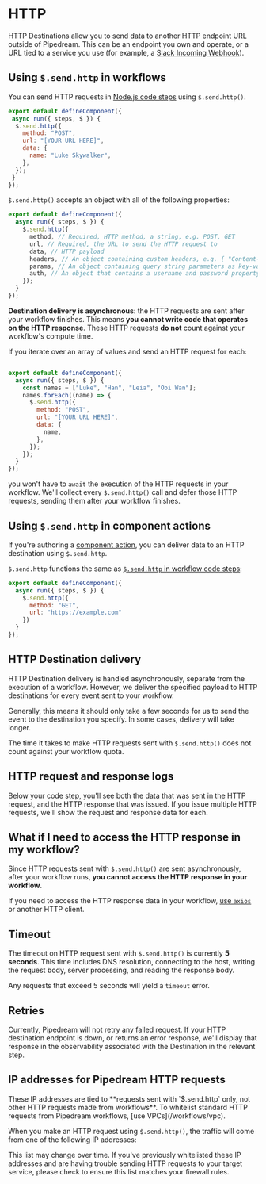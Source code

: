
# HTTP

HTTP Destinations allow you to send data to another HTTP endpoint URL outside of Pipedream. This can be an endpoint you own and operate, or a URL tied to a service you use (for example, a [Slack Incoming Webhook](https://api.slack.com/incoming-webhooks)).

## Using `$.send.http` in workflows

You can send HTTP requests in [Node.js code steps](/core/workflows/code/nodejs/) using `$.send.http()`.

```javascript
export default defineComponent({
 async run({ steps, $ }) {
  $.send.http({
    method: "POST",
    url: "[YOUR URL HERE]",
    data: {
      name: "Luke Skywalker",
    },
  });
 }
});
```

`$.send.http()` accepts an object with all of the following properties:

```javascript
export default defineComponent({
  async run({ steps, $ }) {
    $.send.http({
      method, // Required, HTTP method, a string, e.g. POST, GET
      url, // Required, the URL to send the HTTP request to
      data, // HTTP payload
      headers, // An object containing custom headers, e.g. { "Content-Type": "application/json" }
      params, // An object containing query string parameters as key-value pairs
      auth, // An object that contains a username and password property, for HTTP basic auth
    });
  }
});

```

**Destination delivery is asynchronous**: the HTTP requests are sent after your workflow finishes. This means **you cannot write code that operates on the HTTP response**. These HTTP requests **do not** count against your workflow's compute time.

If you iterate over an array of values and send an HTTP request for each:

```javascript

export default defineComponent({
  async run({ steps, $ }) {
    const names = ["Luke", "Han", "Leia", "Obi Wan"];
    names.forEach((name) => {
      $.send.http({
        method: "POST",
        url: "[YOUR URL HERE]",
        data: {
          name,
        },
      });
    });
  }
});
```

you won't have to `await` the execution of the HTTP requests in your workflow. We'll collect every `$.send.http()` call and defer those HTTP requests, sending them after your workflow finishes.

## Using `$.send.http` in component actions

If you're authoring a [component action](/workflows/contributing/components#actions), you can deliver data to an HTTP destination using `$.send.http`.

`$.send.http` functions the same as [`$.send.http` in workflow code steps](#using-sendhttp-in-workflows):

```javascript
export default defineComponent({
  async run({ steps, $ }) {
    $.send.http({
      method: "GET",
      url: "https://example.com"
    })
  }
});
```

## HTTP Destination delivery

HTTP Destination delivery is handled asynchronously, separate from the execution of a workflow. However, we deliver the specified payload to HTTP destinations for every event sent to your workflow.

Generally, this means it should only take a few seconds for us to send the event to the destination you specify. In some cases, delivery will take longer.

The time it takes to make HTTP requests sent with `$.send.http()` does not count against your workflow quota.

## HTTP request and response logs

Below your code step, you'll see both the data that was sent in the HTTP request, and the HTTP response that was issued. If you issue multiple HTTP requests, we'll show the request and response data for each.

## What if I need to access the HTTP response in my workflow?

Since HTTP requests sent with `$.send.http()` are sent asynchronously, after your workflow runs, **you cannot access the HTTP response in your workflow**.

If you need to access the HTTP response data in your workflow, [use `axios`](/core/workflows/code/nodejs/http-requests/) or another HTTP client.

## Timeout

The timeout on HTTP request sent with `$.send.http()` is currently **5 seconds**. This time includes DNS resolution, connecting to the host, writing the request body, server processing, and reading the response body.

Any requests that exceed 5 seconds will yield a `timeout` error.

## Retries

Currently, Pipedream will not retry any failed request. If your HTTP destination endpoint is down, or returns an error response, we'll display that response in the observability associated with the Destination in the relevant step.

## IP addresses for Pipedream HTTP requests

<Callout type="info">
These IP addresses are tied to **requests sent with `$.send.http` only, not other HTTP requests made from workflows**. To whitelist standard HTTP requests from Pipedream workflows, [use VPCs](/workflows/vpc).
</Callout>

When you make an HTTP request using `$.send.http()`, the traffic will come from one of the following IP addresses:

<PublicIPs />

This list may change over time. If you've previously whitelisted these IP addresses and are having trouble sending HTTP requests to your target service, please check to ensure this list matches your firewall rules.

